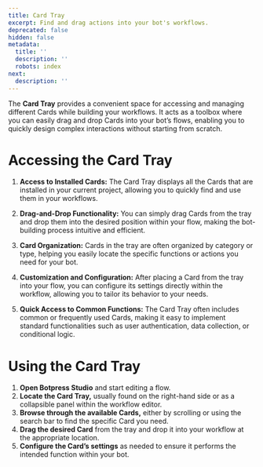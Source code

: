 ```yaml
---
title: Card Tray
excerpt: Find and drag actions into your bot's workflows.
deprecated: false
hidden: false
metadata:
  title: ''
  description: ''
  robots: index
next:
  description: ''
---
```

The **Card Tray** provides a convenient space for accessing and managing different Cards while building your workflows. It acts as a toolbox where you can easily drag and drop Cards into your bot’s flows, enabling you to quickly design complex interactions without starting from scratch.

# Accessing the Card Tray

1. **Access to Installed Cards:** The Card Tray displays all the Cards that are installed in your current project, allowing you to quickly find and use them in your workflows.

2. **Drag-and-Drop Functionality:** You can simply drag Cards from the tray and drop them into the desired position within your flow, making the bot-building process intuitive and efficient.

3. **Card Organization:** Cards in the tray are often organized by category or type, helping you easily locate the specific functions or actions you need for your bot.

4. **Customization and Configuration:** After placing a Card from the tray into your flow, you can configure its settings directly within the workflow, allowing you to tailor its behavior to your needs.

5. **Quick Access to Common Functions:** The Card Tray often includes common or frequently used Cards, making it easy to implement standard functionalities such as user authentication, data collection, or conditional logic.

# Using the Card Tray

1. **Open Botpress Studio** and start editing a flow.
2. **Locate the Card Tray,** usually found on the right-hand side or as a collapsible panel within the workflow editor.
3. **Browse through the available Cards,** either by scrolling or using the search bar to find the specific Card you need.
4. **Drag the desired Card** from the tray and drop it into your workflow at the appropriate location.
5. **Configure the Card’s settings** as needed to ensure it performs the intended function within your bot.
